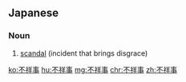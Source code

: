==Japanese==
{{ja-kanjitab|ふ|しょう|じ|yomi=on}}

===Noun===
{{ja-noun|ふしょうじ}}

# [[scandal]] (incident that brings disgrace)

[[ko:不祥事]]
[[hu:不祥事]]
[[mg:不祥事]]
[[chr:不祥事]]
[[zh:不祥事]]